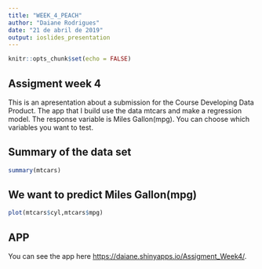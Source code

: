 ---
title: "WEEK_4_PEACH"
author: "Daiane Rodrigues"
date: "21 de abril de 2019"
output: ioslides_presentation
---

```{r setup, include=FALSE}
knitr::opts_chunk$set(echo = FALSE)
```

## Assigment week 4 

This is an apresentation about a submission for the Course Developing Data Product. The app that I build use the data mtcars and make a regression model. The response variable is Miles Gallon(mpg). You can choose which variables you want to test.

## Summary of the data set

```{r cars, echo = TRUE}
summary(mtcars)
```

## We want to predict Miles Gallon(mpg)

```{r pressure}
plot(mtcars$cyl,mtcars$mpg)
```

## APP 
You can see the app here <https://daiane.shinyapps.io/Assigment_Week4/>.
